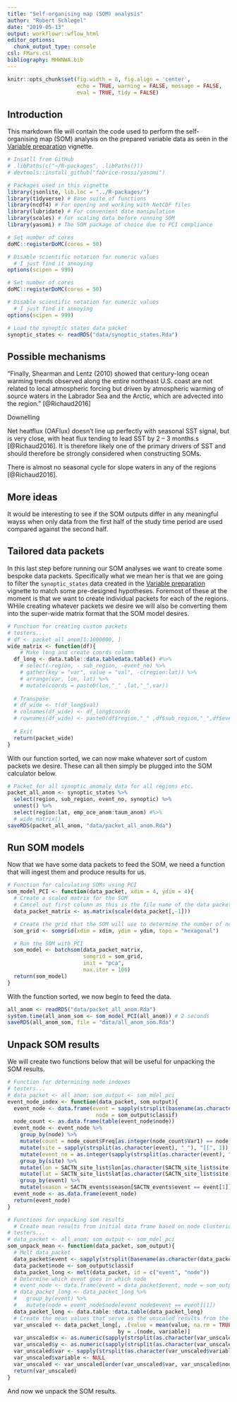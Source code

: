 ```yaml
---
title: "Self-organising map (SOM) analysis"
author: "Robert Schlegel"
date: "2019-05-13"
output: workflowr::wflow_html
editor_options:
  chunk_output_type: console
csl: FMars.csl
bibliography: MHWNWA.bib
---
```


```r
knitr::opts_chunk$set(fig.width = 8, fig.align = 'center',
                      echo = TRUE, warning = FALSE, message = FALSE, 
                      eval = TRUE, tidy = FALSE)
```


## Introduction

This markdown file will contain the code used to perform the self-organising map (SOM) analysis on the prepared variable data as seen in the [Variable preparation](https://robwschlegel.github.io/MHWNWA/var-prep.html) vignette.

```r
# Insatll from GitHub
# .libPaths(c("~/R-packages", .libPaths()))
# devtools::install_github("fabrice-rossi/yasomi")

# Packages used in this vignette
library(jsonlite, lib.loc = "../R-packages/")
library(tidyverse) # Base suite of functions
library(ncdf4) # For opening and working with NetCDF files
library(lubridate) # For convenient date manipulation
library(scales) # For scaling data before running SOM
library(yasomi) # The SOM package of choice due to PCI compliance

# Set number of cores
doMC::registerDoMC(cores = 50)

# Disable scientific notation for numeric values
  # I just find it annoying
options(scipen = 999)

# Set number of cores
doMC::registerDoMC(cores = 50)

# Disable scientific notation for numeric values
  # I just find it annoying
options(scipen = 999)

# Load the synoptic states data packet
synoptic_states <- readRDS("data/synoptic_states.Rda")
```


## Possible mechanisms

"Finally, Shearman and Lentz (2010) showed that century-long ocean warming trends observed along the entire northeast U.S. coast are not related to local atmospheric forcing but driven by atmospheric warming of source waters in the Labrador Sea and the Arctic, which are advected into the region." [@Richaud2016]

Downelling

Net heatflux (OAFlux) doesn't line up perfectly with seasonal SST signal, but is very close, with heat flux tending to lead SST by 2 -- 3 months.s [@Richaud2016]. It is therefore likely one of the primary drivers of SST and should therefore be strongly considered when constructing SOMs.

There is almost no seasonal cycle for slope waters in any of the regions [@Richaud2016].

## More ideas

It would be interesting to see if the SOM outputs differ in any meaningful wayss when only data from the first half of the study time period are used compared against the second half.

## Tailored data packets

In this last step before running our SOM analyses we want to create some bespoke data packets. Specifically what we mean her is that we are going to filter the `synoptic_states` data created in the [Variable preparation](https://robwschlegel.github.io/MHWNWA/var-prep.html) vignette to match some pre-designed hypotheses. Foremost of these at the moment is that we want to create individual packets for each of the regions. WHile creating whatever packets we desire we will also be converting them into the super-wide matrix format that the SOM model desires.

```r
# Function for creating custom packets
# testers...
# df <- packet_all_anom[1:1000000, ]
wide_matrix <- function(df){
    # Make long and create coords column
  df_long <- data.table::data.tabledata.table() #%>%
    # select(-region, - sub_region, -event_no) %>% 
    # gather(key = "var", value = "val", -c(region:lat)) %>%
    # arrange(var, lon, lat) %>% 
    # mutate(coords = paste0(lon,"_" ,lat,"_",var))
  
  # Transpose
  # df_wide <- t(df_long$val)
  # colnames(df_wide) <- df_long$coords
  # rownames(df_wide) <- paste0(df$region,"_" ,df$sub_region,"_",df$event_no)
  
  # Exit
  return(packet_wide)
}
```

With our function sorted, we can now make whatever sort of custom packets we desire. These can all then simply be plugged into the SOM calculator below.

```r
# Packet for all synoptic anomaly data for all regions etc.
packet_all_anom <- synoptic_states %>% 
  select(region, sub_region, event_no, synoptic) %>% 
  unnest() %>% 
  select(region:lat, emp_oce_anom:taum_anom) #%>% 
  # wide_matrix()
saveRDS(packet_all_anom, "data/packet_all_anom.Rda")
```


## Run SOM models

Now that we have some data packets to feed the SOM, we need a function that will ingest them and produce results for us.

```r
# Function for calculating SOMs using PCI
som_model_PCI <- function(data_packet, xdim = 4, ydim = 4){
  # Create a scaled matrix for the SOM
  # Cancel out first column as this is the file name of the data packet
  data_packet_matrix <- as.matrix(scale(data_packet[,-1]))

  # Create the grid that the SOM will use to determine the number of nodes
  som_grid <- somgrid(xdim = xdim, ydim = ydim, topo = "hexagonal")

  # Run the SOM with PCI
  som_model <- batchsom(data_packet_matrix,
                        somgrid = som_grid,
                        init = "pca",
                        max.iter = 100)
  return(som_model)
}
```

With the function sorted, we now begin to feed the data.

```r
all_anom <- readRDS("data/packet_all_anom.Rda")
system.time(all_anom_som <- som_model_PCI(all_anom)) # 2 seconds
saveRDS(all_anom_som, file = "data/all_anom_som.Rda")
```


## Unpack SOM results

We will create two functions below that will be useful for unpacking the SOM results.

```r
# Function for determining node indexes
# testers...
# data_packet <- all_anom; som_output <- som_mdel_pci
event_node_index <- function(data_packet, som_output){
  event_node <- data.frame(event = sapply(strsplit(basename(as.character(data_packet$event)), ".Rdata"),  "[[", 1),
                            node = som_output$classif)
  node_count <- as.data.frame(table(event_node$node))
  event_node <- event_node %>%
    group_by(node) %>%
    mutate(count = node_count$Freq[as.integer(node_count$Var1) == node[1]]) %>%
    mutate(site = sapply(strsplit(as.character(event), "_"), "[[", 1)) %>%
    mutate(event_no = as.integer(sapply(strsplit(as.character(event), "_"), "[[", 2))) %>%
    group_by(site) %>%
    mutate(lon = SACTN_site_list$lon[as.character(SACTN_site_list$site) == site[1]]) %>%
    mutate(lat = SACTN_site_list$lat[as.character(SACTN_site_list$site) == site[1]]) %>%
    group_by(event) %>%
    mutate(season = SACTN_events$season[SACTN_events$event == event[1]])
  event_node <- as.data.frame(event_node)
  return(event_node)
}

# Functions for unpacking som results
  # Create mean results from initial data frame based on node clustering
# testers...
# data_packet <- all_anom; som_output <- som_mdel_pci
som_unpack_mean <- function(data_packet, som_output){
  # Melt data_packet
  data_packet$event <- sapply(strsplit(basename(as.character(data_packet$event)), ".Rdata"),  "[[", 1)
  data_packet$node <- som_output$classif
  data_packet_long <- melt(data_packet, id = c("event", "node"))
  # Determine which event goes in which node
  # event_node <- data.frame(event = data_packet$event, node = som_output$classif)
  # data_packet_long <- data_packet_long %>%
  #   group_by(event) %>%
  #   mutate(node = event_node$node[event_node$event == event][1])
  data_packet_long <- data.table::data.table(data_packet_long)
  # Create the mean values that serve as the unscaled results from the SOM
  var_unscaled <- data_packet_long[, .(value = mean(value, na.rm = TRUE)),
                                   by = .(node, variable)]
  var_unscaled$x <- as.numeric(sapply(strsplit(as.character(var_unscaled$variable), "_"), "[[", 1))
  var_unscaled$y <- as.numeric(sapply(strsplit(as.character(var_unscaled$variable), "_"), "[[", 2))
  var_unscaled$var <- sapply(strsplit(as.character(var_unscaled$variable), "_"), "[[", 3)
  var_unscaled$variable <- NULL
  var_unscaled <- var_unscaled[order(var_unscaled$var, var_unscaled$node, var_unscaled$x, var_unscaled$y),]
  return(var_unscaled)
}
```

And now we unpack the SOM results.

```r

```

